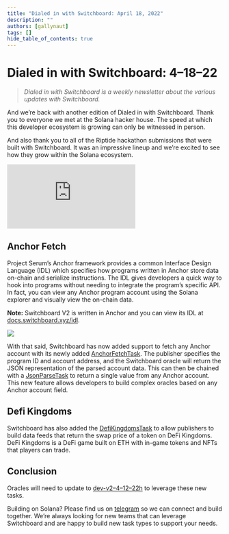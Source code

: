 ```yaml
---
title: "Dialed in with Switchboard: April 18, 2022"
description: ""
authors: [gallynaut]
tags: []
hide_table_of_contents: true
---
```


# Dialed in with Switchboard: 4–18–22

> _Dialed in with Switchboard is a weekly newsletter about the various updates
> with Switchboard._

And we’re back with another edition of Dialed in with Switchboard. Thank you to
everyone we met at the Solana hacker house. The speed at which this developer
ecosystem is growing can only be witnessed in person.

And also thank you to all of the Riptide hackathon submissions that were built
with Switchboard. It was an impressive lineup and we’re excited to see how they
grow within the Solana ecosystem.

<iframe src="https://medium.com/media/9d5f54a40ec0574b4800b1d0ae78185c" frameborder="0"></iframe>

## Anchor Fetch

Project Serum’s Anchor framework provides a common Interface Design Language
(IDL) which specifies how programs written in Anchor store data on-chain and
serialize instructions. The IDL gives developers a quick way to hook into
programs without needing to integrate the program’s specific API. In fact, you
can view any Anchor program account using the Solana explorer and visually view
the on-chain data.

**Note:** Switchboard V2 is written in Anchor and you can view its IDL at
[docs.switchboard.xyz/idl](https://docs.switchboard.xyz/idl).

![](https://cdn-images-1.medium.com/max/2000/0*FCkUyyrA4q91chR6)

With that said, Switchboard has now added support to fetch any Anchor account
with its newly added
[AnchorFetchTask](https://docs.switchboard.xyz/api/tasks#anchorfetchtask). The
publisher specifies the program ID and account address, and the Switchboard
oracle will return the JSON representation of the parsed account data. This can
then be chained with a
[JsonParseTask](https://docs.switchboard.xyz/api/tasks#jsonparsetask) to return
a single value from any Anchor account. This new feature allows developers to
build complex oracles based on any Anchor account field.

## Defi Kingdoms

Switchboard has also added the
[DefiKingdomsTask](https://docs.switchboard.xyz/api/tasks#defikingdomtask) to
allow publishers to build data feeds that return the swap price of a token on
DeFi Kingdoms. DeFi Kingdoms is a DeFi game built on ETH with in-game tokens and
NFTs that players can trade.

## Conclusion

Oracles will need to update to
[dev-v2–4–12–22h](https://hub.docker.com/layers/node/switchboardlabs/node/dev-v2-4-12-22h/images/sha256-b38d80e0ab11c1329dc32897967120da625dab435c155ceb409a1175b5af6996?context=explore)
to leverage these new tasks.

Building on Solana? Please find us on
[telegram](http://telegram.switchboard.xyz/) so we can connect and build
together. We’re always looking for new teams that can leverage Switchboard and
are happy to build new task types to support your needs.
